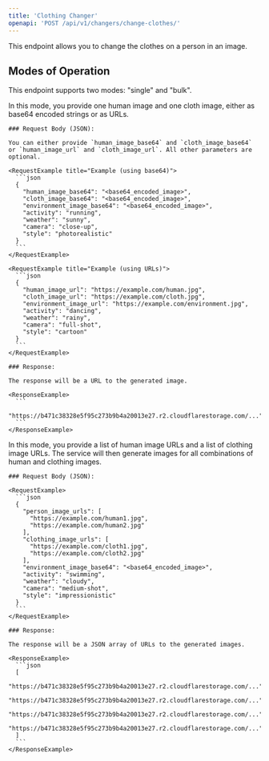 ```yaml
---
title: 'Clothing Changer'
openapi: 'POST /api/v1/changers/change-clothes/'
---
```


This endpoint allows you to change the clothes on a person in an image.

## Modes of Operation

This endpoint supports two modes: "single" and "bulk".

<Tabs>
  <Tab title="Single Mode">
    In this mode, you provide one human image and one cloth image, either as base64 encoded strings or as URLs.

    ### Request Body (JSON):

    You can either provide `human_image_base64` and `cloth_image_base64` or `human_image_url` and `cloth_image_url`. All other parameters are optional.

    <RequestExample title="Example (using base64)">
      ```json
      {
        "human_image_base64": "<base64_encoded_image>",
        "cloth_image_base64": "<base64_encoded_image>",
        "environment_image_base64": "<base64_encoded_image>",
        "activity": "running",
        "weather": "sunny",
        "camera": "close-up",
        "style": "photorealistic"
      }
      ```
    </RequestExample>

    <RequestExample title="Example (using URLs)">
      ```json
      {
        "human_image_url": "https://example.com/human.jpg",
        "cloth_image_url": "https://example.com/cloth.jpg",
        "environment_image_url": "https://example.com/environment.jpg",
        "activity": "dancing",
        "weather": "rainy",
        "camera": "full-shot",
        "style": "cartoon"
      }
      ```
    </RequestExample>

    ### Response:

    The response will be a URL to the generated image.

    <ResponseExample>
      ```
      "https://b471c38328e5f95c273b9b4a20013e27.r2.cloudflarestorage.com/..."
      ```
    </ResponseExample>
  </Tab>
  <Tab title="Bulk Mode">
    In this mode, you provide a list of human image URLs and a list of clothing image URLs. The service will then generate images for all combinations of human and clothing images.

    ### Request Body (JSON):

    <RequestExample>
      ```json
      {
        "person_image_urls": [
          "https://example.com/human1.jpg",
          "https://example.com/human2.jpg"
        ],
        "clothing_image_urls": [
          "https://example.com/cloth1.jpg",
          "https://example.com/cloth2.jpg"
        ],
        "environment_image_base64": "<base64_encoded_image>",
        "activity": "swimming",
        "weather": "cloudy",
        "camera": "medium-shot",
        "style": "impressionistic"
      }
      ```
    </RequestExample>

    ### Response:

    The response will be a JSON array of URLs to the generated images.

    <ResponseExample>
      ```json
      [
        "https://b471c38328e5f95c273b9b4a20013e27.r2.cloudflarestorage.com/...",
        "https://b471c38328e5f95c273b9b4a20013e27.r2.cloudflarestorage.com/...",
        "https://b471c38328e5f95c273b9b4a20013e27.r2.cloudflarestorage.com/...",
        "https://b471c38328e5f95c273b9b4a20013e27.r2.cloudflarestorage.com/..."
      ]
      ```
    </ResponseExample>
  </Tab>
</Tabs>